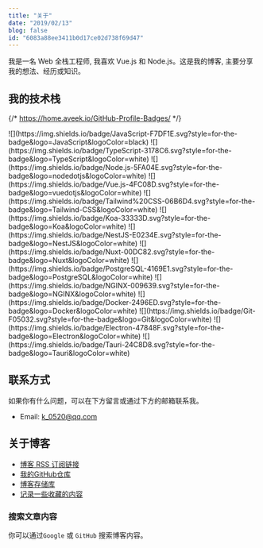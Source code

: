 ```yaml
---
title: "关于"
date: "2019/02/13"
blog: false
id: "6083a88ee3411b0d17ce02d738f69d47"
---
```


我是一名 Web 全栈工程师, 我喜欢 Vue.js 和 Node.js。这是我的博客, 主要分享我的想法、经历或知识。

## 我的技术栈
{/* https://home.aveek.io/GitHub-Profile-Badges/ */}
<div class="flex gap-4 flex-wrap">![](https://img.shields.io/badge/JavaScript-F7DF1E.svg?style=for-the-badge&logo=JavaScript&logoColor=black)
![](https://img.shields.io/badge/TypeScript-3178C6.svg?style=for-the-badge&logo=TypeScript&logoColor=white)
![](https://img.shields.io/badge/Node.js-5FA04E.svg?style=for-the-badge&logo=nodedotjs&logoColor=white)
![](https://img.shields.io/badge/Vue.js-4FC08D.svg?style=for-the-badge&logo=vuedotjs&logoColor=white)
![](https://img.shields.io/badge/Tailwind%20CSS-06B6D4.svg?style=for-the-badge&logo=Tailwind-CSS&logoColor=white)
![](https://img.shields.io/badge/Koa-33333D.svg?style=for-the-badge&logo=Koa&logoColor=white)
![](https://img.shields.io/badge/NestJS-E0234E.svg?style=for-the-badge&logo=NestJS&logoColor=white)
![](https://img.shields.io/badge/Nuxt-00DC82.svg?style=for-the-badge&logo=Nuxt&logoColor=white)
![](https://img.shields.io/badge/PostgreSQL-4169E1.svg?style=for-the-badge&logo=PostgreSQL&logoColor=white)
![](https://img.shields.io/badge/NGINX-009639.svg?style=for-the-badge&logo=NGINX&logoColor=white)
![](https://img.shields.io/badge/Docker-2496ED.svg?style=for-the-badge&logo=Docker&logoColor=white)
![](https://img.shields.io/badge/Git-F05032.svg?style=for-the-badge&logo=Git&logoColor=white)
![](https://img.shields.io/badge/Electron-47848F.svg?style=for-the-badge&logo=Electron&logoColor=white)
![](https://img.shields.io/badge/Tauri-24C8D8.svg?style=for-the-badge&logo=Tauri&logoColor=white)</div>

## 联系方式

如果你有什么问题，可以在下方留言或通过下方的邮箱联系我。

+ Email: [k_0520@qq.com](mailto:k_0520@qq.com)

## 关于博客

+ [博客 RSS 订阅链接](/rss.xml)
+ [我的GitHub仓库](https://github.com/ckvv)
+ [博客存储库](https://github.com/ckvv/ckvv.github.io)
+ [记录一些收藏的内容](/blog/posts/collection)

### 搜索文章内容

你可以通过`Google` 或 `GitHub` 搜索博客内容。
<Search/>
